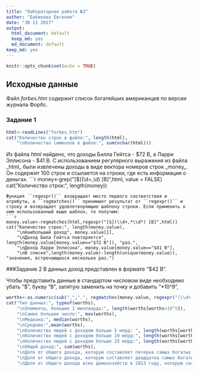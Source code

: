 ```yaml
---
title: "Лабораторная работа №3"
author: "Бабикова Евгения"
date: "30 11 2017"
output:
  html_document: default
  keep_md: yes
  md_document: default
keep_md: yes
---
```


```r
knitr::opts_chunk$set(echo = TRUE)
```

## Исходные данные
Файл _forbes.htm_ содержит список богатейших американцев по версии журнала Форбс. 

### Задание 1
```r
html<-readLines("forbes.htm")
cat("Количество строк в файле:", length(html),
    "\nКоличество символов в файле:", sum(nchar(html)))
```
Из файла _html_ найдено, что доходы Билла Гейтса - $72 B, а Ларри Эллисона - $41 B. 
С использованием регулярного выражения из файла _html_ были извлечены доходы в виде вектора номеров строк _money_. Он содержит 100 строк и ссылается на строки, где есть информация о деньгах.
```r
money<-grep("[$](\\d+,*\\d*) [B]",html, value = FALSE)
cat("Количество строк:", length(money))
```
Функция ``regexpr()`` возвращает место первого соответствия и атрибуты, а ``regmatches()`` принимает результат от ``regexpr()`` и строку и возвращает удовлетворяющие шаблону строки. Если применить к ним использованный выше шаблон, то получим:
```r
money.value<-regmatches(html,regexpr("[$](\\d+,*\\d*) [B]",html))
cat("Количество строк:", length(money.value),
    "\nНаибольший доход", money.value[1],
    "\nДоход Била Гейтса повторяется", length(money.value[money.value=="$72 B"]), "раз.",
    "\nДоход Ларри Эллисона", money.value[money.value=="$41 B"],
    "\nВ списке",length(money.value)-length(unique(money.value)), "значения, встречающихся несколько раз.")
```

###Задание 2
В данных доход представлен в формате "$42 B". 

Чтобы представить данные в стандартом числовом виде необходимо убать "$", букву "B", запятую заменить на точку и добавить "*10^9", 
```r
worths<-as.numeric(sub(",",".", regmatches(money.value, regexpr("(\\d+,*\\d*)",money.value))))*10^9
cat("Тип данных:", typeof(worths),
    "\nЭлементы, большие 1 миллиарда:", length(worths[worths>10^9]),
    "\nСамое большое число:", max(worths),
    "\nМедиана:", median(worths),
    "\nСреднее:",mean(worths),
    "\nКоличество людей с доходом больше 5 млрд: ", length(worths[worths>5*10^9]),
    "\nКоличество людей с доходом больше 10 млрд:", length(worths[worths>10*10^9]),
    "\nКоличество людей с доходом больше 25 млрд:", length(worths[worths>25*10^9]),
    "\nОбщий доход:", sum(worths),
    "\nДоля от общего дохода, которую составляет пятерка самых богатых:  ", sum(worths[1:5])/sum(worths),
    "\nДоля от общего дохода, которую составляет двадцатка самых богатых:", sum(worths[1:20])/sum(worths),
    "\nДоля от общего дохода всех домохозяйств в 2013 году, которую составляет сотня самых богатых:", (78.536*10^9)/sum(worths))
```
